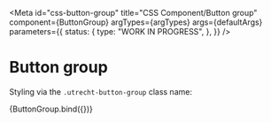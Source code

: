 <!-- @license CC0-1.0 -->


<Meta
  id="css-button-group"
  title="CSS Component/Button group"
  component={ButtonGroup}
  argTypes={argTypes}
  args={defaultArgs}
  parameters={{
    status: {
      type: "WORK IN PROGRESS",
    },
  }}
/>

# Button group

Styling via the `.utrecht-button-group` class name:

<Canvas>
  <Story name="Default" args={exampleArgs}>
    {ButtonGroup.bind({})}
  </Story>
</Canvas>

<ArgsTable story="Default" />
